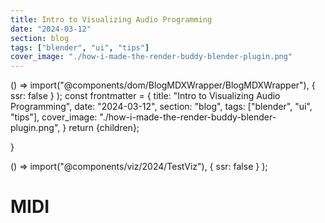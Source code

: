 ```yaml
---
title: Intro to Visualizing Audio Programming
date: "2024-03-12"
section: blog
tags: ["blender", "ui", "tips"]
cover_image: "./how-i-made-the-render-buddy-blender-plugin.png"
---
```


  () => import("@components/dom/BlogMDXWrapper/BlogMDXWrapper"),
  { ssr: false }
);
  const frontmatter = {
    title: "Intro to Visualizing Audio Programming",
    date: "2024-03-12",
    section: "blog",
    tags: ["blender", "ui", "tips"],
    cover_image: "./how-i-made-the-render-buddy-blender-plugin.png",
  }
  return <BlogMDXWrapper frontMatter={frontmatter} slug="test-mdx">{children}</BlogMDXWrapper>;

}

  () => import("@components/viz/2024/TestViz"),
  { ssr: false }
);
 
# MIDI

<TestViz />
